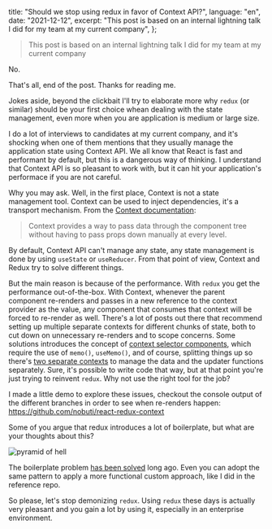   title: "Should we stop using redux in favor of Context API?",
  language: "en",
  date: "2021-12-12",
  excerpt:
    "This post is based on an internal lightning talk I did for my team at my current company",
};

> This post is based on an internal lightning talk I did for my team at my current company

No.

That's all, end of the post. Thanks for reading me.

Jokes aside, beyond the clickbait I'll try to elaborate more why `redux` (or similar) should be your first choice whean dealing with the state management, even more when you are application is medium or large size.

I do a lot of interviews to candidates at my current company, and it's shocking when one of them mentions that they usually manage the application state using Context API. We all know that React is fast and performant by default, but this is a dangerous way of thinking. I understand that Context API is so pleasant to work with, but it can hit your application's performace if you are not careful.

Why you may ask. Well, in the first place, Context is not a state management tool. Context can be used to inject dependencies, it's a transport mechanism. From the [Context documentation][]:

> Context provides a way to pass data through the component tree without having to pass props down manually at every level.

By default, Context API can't manage any state, any state management is done by using `useState` or `useReducer`. From that point of view, Context and Redux try to solve different things.

But the main reason is because of the performance. With `redux` you get the performance out-of-the-box. With Context, whenever the parent component re-renders and passes in a new reference to the context provider as the value, any component that consumes that context will be forced to re-render as well. There's a lot of posts out there that recommend setting up multiple separate contexts for different chunks of state, both to cut down on unnecessary re-renders and to scope concerns. Some solutions introduces the concept of [context selector components][], which require the use of `memo()`, `useMemo()`, and of course, splitting things up so there's [two separate contexts][] to manage the data and the updater functions separately. Sure, it's possible to write code that way, but at that point you're just trying to reinvent `redux`. Why not use the right tool for the job?

I made a little demo to explore these issues, checkout the console output of the different branches in order to see when re-renders happen: https://github.com/nobuti/react-redux-context

Some of you argue that redux introduces a lot of boilerplate, but what are your thoughts about this?

![pyramid of hell](https://user-images.githubusercontent.com/1366843/145710493-b7949ac4-93df-455d-b9fd-f7a0e5ac396d.png)

The boilerplate problem [has been solved][] long ago. Even you can adopt the same pattern to apply a more functional custom approach, like I did in the reference repo.

So please, let's stop demonizing `redux`. Using `redux` these days is actually very pleasant and you gain a lot by using it, especially in an enterprise environment.

[context documentation]: https://reactjs.org/docs/context.html
[context selector components]: https://saul-mirone.github.io/performance-optimization-in-react-context/
[two separate contexts]: https://kentcdodds.com/blog/how-to-use-react-context-effectively
[has been solved]: https://redux-toolkit.js.org/
